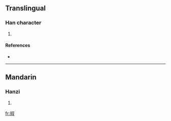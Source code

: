==Translingual==

===Han character===
{{Han char|rn=64|rad=手|as=08|sn=11|four=|canj=手卜火水 (QYFE)}}

# {{defn|Han|sort=手08}}

====References====
* {{Han ref|kx=0437.140|dkj=12257|dj=0787.040|hdz=31895.040|uh=6393|ud=25491}}

----

==Mandarin==

===Hanzi===
{{cmn-hanzi|pin=[[shú]] ([[shu2]]), [[yē]] ([[ye1]]), [[yě]] ([[ye3]])|wg=shu<sup>2</sup>, yeh<sup>1</sup>, yeh<sup>3</sup>}}

# {{defn|Mandarin}}

[[fr:掓]]